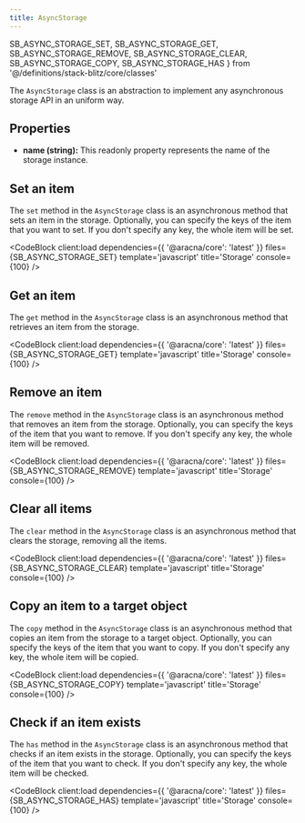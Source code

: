 ```yaml
---
title: AsyncStorage
---
```


  SB_ASYNC_STORAGE_SET,
  SB_ASYNC_STORAGE_GET,
  SB_ASYNC_STORAGE_REMOVE,
  SB_ASYNC_STORAGE_CLEAR,
  SB_ASYNC_STORAGE_COPY,
  SB_ASYNC_STORAGE_HAS
} from '@/definitions/stack-blitz/core/classes'

The `AsyncStorage` class is an abstraction to implement any asynchronous storage API in an uniform way.

## Properties

- **name (string):** This readonly property represents the name of the storage instance.

## Set an item

The `set` method in the `AsyncStorage` class is an asynchronous method that sets an item in the storage. Optionally, you can specify the keys of the item that you want to set. If you don't specify any key, the whole item will be set.

<CodeBlock client:load dependencies={{ '@aracna/core': 'latest' }} files={SB_ASYNC_STORAGE_SET} template='javascript' title='Storage' console={100} />

## Get an item

The `get` method in the `AsyncStorage` class is an asynchronous method that retrieves an item from the storage.

<CodeBlock client:load dependencies={{ '@aracna/core': 'latest' }} files={SB_ASYNC_STORAGE_GET} template='javascript' title='Storage' console={100} />

## Remove an item

The `remove` method in the `AsyncStorage` class is an asynchronous method that removes an item from the storage. Optionally, you can specify the keys of the item that you want to remove. If you don't specify any key, the whole item will be removed.

<CodeBlock client:load dependencies={{ '@aracna/core': 'latest' }} files={SB_ASYNC_STORAGE_REMOVE} template='javascript' title='Storage' console={100} />

## Clear all items

The `clear` method in the `AsyncStorage` class is an asynchronous method that clears the storage, removing all the items.

<CodeBlock client:load dependencies={{ '@aracna/core': 'latest' }} files={SB_ASYNC_STORAGE_CLEAR} template='javascript' title='Storage' console={100} />

## Copy an item to a target object

The `copy` method in the `AsyncStorage` class is an asynchronous method that copies an item from the storage to a target object. Optionally, you can specify the keys of the item that you want to copy. If you don't specify any key, the whole item will be copied.

<CodeBlock client:load dependencies={{ '@aracna/core': 'latest' }} files={SB_ASYNC_STORAGE_COPY} template='javascript' title='Storage' console={100} />

## Check if an item exists

The `has` method in the `AsyncStorage` class is an asynchronous method that checks if an item exists in the storage. Optionally, you can specify the keys of the item that you want to check. If you don't specify any key, the whole item will be checked.

<CodeBlock client:load dependencies={{ '@aracna/core': 'latest' }} files={SB_ASYNC_STORAGE_HAS} template='javascript' title='Storage' console={100} />
